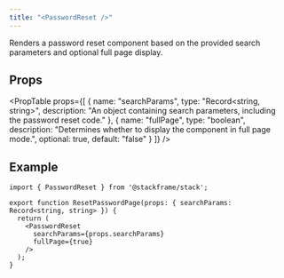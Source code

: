 ```yaml
---
title: "<PasswordReset />"
---
```


Renders a password reset component based on the provided search parameters and optional full page display.

## Props

<PropTable
  props={[
    {
      name: "searchParams",
      type: "Record<string, string>",
      description: "An object containing search parameters, including the password reset code."
    },
    {
      name: "fullPage",
      type: "boolean",
      description: "Determines whether to display the component in full page mode.",
      optional: true,
      default: "false"
    }
  ]}
/>

## Example

```tsx title="app/reset-password.tsx"
import { PasswordReset } from '@stackframe/stack';

export function ResetPasswordPage(props: { searchParams: Record<string, string> }) {
  return (
    <PasswordReset
      searchParams={props.searchParams}
      fullPage={true}
    />
  );
}
```
